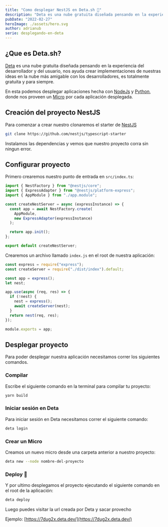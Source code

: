 ```yaml
---
title: "Como desplegar NestJS en Deta.sh 🚀"
description: "Deta es una nube gratuita diseñada pensando en la experiencia del desarrollador y del usuario."
pubDate: "2022-02-27"
heroImage: ./assets/hero.svg
author: adrianub
serie: desplegando-en-deta
---
```


## ¿Que es Deta.sh?

[Deta](https://deta.sh) es una nube gratuita diseñada pensando en la experiencia del desarrollador y del usuario, nos ayuda crear implementaciones de nuestras ideas en la nube más amigable con los desarrolladores, es totalmente gratuita y para siempre.

En esta podemos desplegar aplicaciones hecha con [NodeJs](https://nodejs.org/) y [Python](https://www.python.org/), donde nos proveen un [Micro](https://docs.deta.sh/docs/micros/about) por cada aplicación desplegada.

## Creación del proyecto NestJS

Para comenzar a crear nuestro clonaremos el starter de [NestJS](https://nestjs.com)

```sh
git clone https://github.com/nestjs/typescript-starter
```

Instalamos las dependencias y vemos que nuestro proyecto corra sin ningun error.

## Configurar proyecto

Primero crearemos nuestro punto de entrada en `src/index.ts`:

```ts
import { NestFactory } from "@nestjs/core";
import { ExpressAdapter } from "@nestjs/platform-express";
import { AppModule } from "./app.module";

const createNestServer = async (expressInstance) => {
  const app = await NestFactory.create(
    AppModule,
    new ExpressAdapter(expressInstance)
  );

  return app.init();
};

export default createNestServer;
```

Crearemos un archivo llamado `index.js` en el root de nuestra aplicación:

```js
const express = require("express");
const createServer = require("./dist/index").default;

const app = express();
let nest;

app.use(async (req, res) => {
  if (!nest) {
    nest = express();
    await createServer(nest);
  }
  return nest(req, res);
});

module.exports = app;
```

## Desplegar proyecto

Para poder desplegar nuestra aplicación necesitamos correr los siguientes comandos.

### Compilar

Escribe el siguiente comando en la terminal para compilar tu proyecto:

```sh
yarn build
```

### Iniciar sesión en Deta

Para iniciar sesión en Deta necesitamos correr el siguiente comando:

```sh
deta login
```

### Crear un Micro

Creamos un nuevo micro desde una carpeta anterior a nuestro proyecto:

```sh
deta new --node nombre-del-proyecto
```

### Deploy 🚀

Y por ultimo desplegamos el proyecto ejecutando el siguiente comando en el root de la aplicación:

```sh
deta deploy
```

Luego puedes visitar la url creada por Deta y sacar provecho

Ejemplo: [https://7dug2x.deta.dev/](https://7dug2x.deta.dev/)
